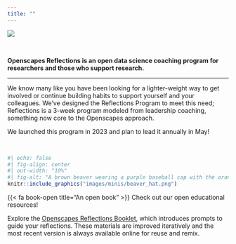 ```yaml
---
title: ""
---
```


::: column-screen
![](images/banner_imgs/text_banners/reflections_program_banner.png)

<br>

::: white-div

::: {.medium-body-text .center-text}
**Openscapes Reflections is an open data science coaching program for researchers and those who support research.**
:::

---

We know many like you have been looking for a lighter-weight way to get involved or continue building habits to support yourself and your colleagues. We’ve designed the Reflections Program to meet this need; Reflections is a 3-week program modeled from leadership coaching, something now core to the Openscapes approach.

We launched this program in 2023 and plan to lead it annually in May!

<br>

```r
#| echo: false
#| fig-align: center
#| out-width: "10%"
#| fig-alt: "A brown beaver wearing a purple baseball cap with the orange Openscapes logo on the front holds a rock in its outstretched arms."
knitr::include_graphics("images/minis/beaver_hat.png")
```

::: {.orange-bg }
::: {.medium-body-text .center-text}
{{< fa book-open title="An open book" >}} Check out our open educational resources!
:::
::: {.center-text}
Explore the [Openscapes Reflections Booklet](https://openscapes.github.io/booklet/), which introduces prompts to guide your reflections. These materials are improved iteratively and the most recent version is always available online for reuse and remix.
:::
:::

:::

:::